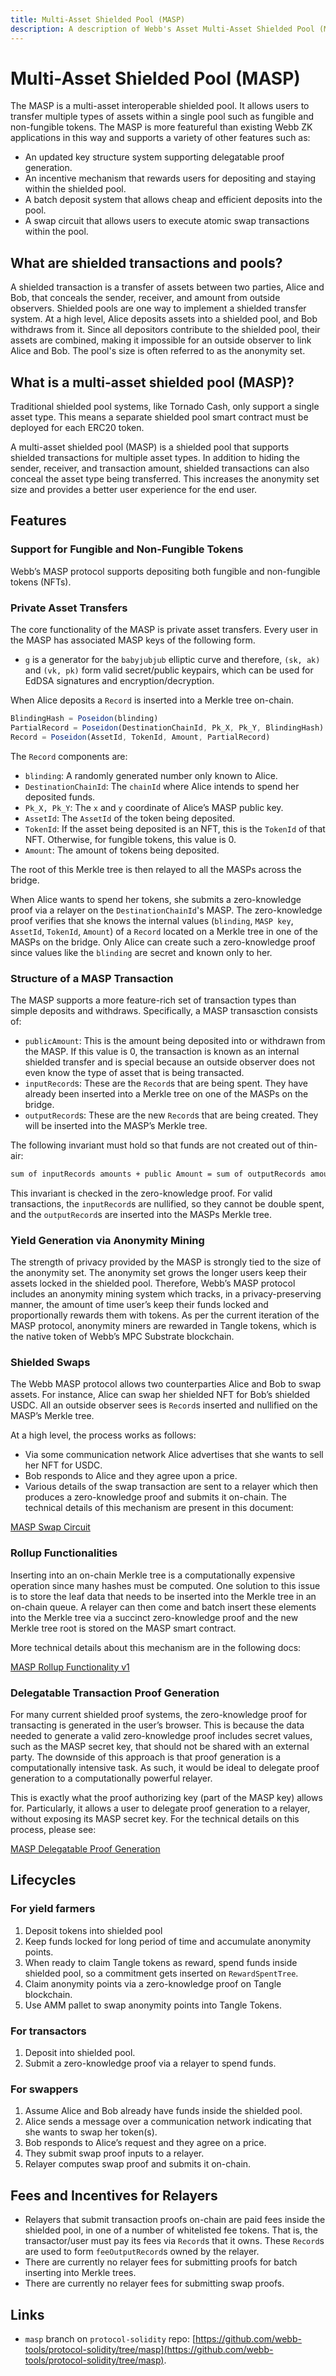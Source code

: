 ```yaml
---
title: Multi-Asset Shielded Pool (MASP)
description: A description of Webb's Asset Multi-Asset Shielded Pool (MASP).
---
```



# Multi-Asset Shielded Pool (MASP)

The MASP is a multi-asset interoperable shielded pool. It allows users to transfer multiple types of assets within a single pool such as fungible and non-fungible tokens. The MASP is more featureful than existing Webb ZK applications in this way and supports a variety of other features such as:

- An updated key structure system supporting delegatable proof generation.
- An incentive mechanism that rewards users for depositing and staying within the shielded pool.
- A batch deposit system that allows cheap and efficient deposits into the pool.
- A swap circuit that allows users to execute atomic swap transactions within the pool.

## What are shielded transactions and pools?

A shielded transaction is a transfer of assets between two parties, Alice and Bob, that conceals the sender, receiver, and amount from outside observers. Shielded pools are one way to implement a shielded transfer system. At a high level, Alice deposits assets into a shielded pool, and Bob withdraws from it. Since all depositors contribute to the shielded pool, their assets are combined, making it impossible for an outside observer to link Alice and Bob. The pool's size is often referred to as the anonymity set.

## What is a multi-asset shielded pool (MASP)?

Traditional shielded pool systems, like Tornado Cash, only support a single asset type. This means a separate shielded pool smart contract must be deployed for each ERC20 token.

A multi-asset shielded pool (MASP) is a shielded pool that supports shielded transactions for multiple asset types. In addition to hiding the sender, receiver, and transaction amount, shielded transactions can also conceal the asset type being transferred. This increases the anonymity set size and provides a better user experience for the end user.

## Features

### Support for Fungible and Non-Fungible Tokens

Webb’s MASP protocol supports depositing both fungible and non-fungible tokens (NFTs).

### Private Asset Transfers

The core functionality of the MASP is private asset transfers. Every user in the MASP has associated MASP keys of the following form.

<MASPPrivateTransferImage />

- `g` is a generator for the `babyjubjub` elliptic curve and therefore, `(sk, ak)` and `(vk, pk)` form valid secret/public keypairs, which can be used for EdDSA signatures and encryption/decryption.

When Alice deposits a `Record` is inserted into a Merkle tree on-chain.

```jsx
BlindingHash = Poseidon(blinding)
PartialRecord = Poseidon(DestinationChainId, Pk_X, Pk_Y, BlindingHash)
Record = Poseidon(AssetId, TokenId, Amount, PartialRecord)
```

The `Record` components are:

- `blinding`: A randomly generated number only known to Alice.
- `DestinationChainId`: The `chainId` where Alice intends to spend her deposited funds.
- `Pk_X, Pk_Y`: The `x` and `y` coordinate of Alice’s MASP public key.
- `AssetId`: The `AssetId` of the token being deposited.
- `TokenId`: If the asset being deposited is an NFT, this is the `TokenId` of that NFT. Otherwise, for fungible tokens, this value is 0.
- `Amount`: The amount of tokens being deposited.

The root of this Merkle tree is then relayed to all the MASPs across the bridge.

When Alice wants to spend her tokens, she submits a zero-knowledge proof via a relayer on the `DestinationChainId`'s MASP. The zero-knowledge proof verifies that she knows the internal values (`blinding`, `MASP key`, `AssetId`, `TokenId`, `Amount`) of a `Record` located on a Merkle tree in one of the MASPs on the bridge. Only Alice can create such a zero-knowledge proof since values like the `blinding` are secret and known only to her.

### Structure of a MASP Transaction

The MASP supports a more feature-rich set of transaction types than simple deposits and withdraws. Specifically, a MASP transasction consists of:

- `publicAmount`: This is the amount being deposited into or withdrawn from the MASP. If this value is 0, the transaction is known as an internal shielded transfer and is special because an outside observer does not even know the type of asset that is being transacted.
- `inputRecord`s: These are the `Record`s that are being spent. They have already been inserted into a Merkle tree on one of the MASPs on the bridge.
- `outputRecord`s: These are the new `Record`s that are being created. They will be inserted into the MASP’s Merkle tree.

The following invariant must hold so that funds are not created out of thin-air:

```markdown
sum of inputRecords amounts + public Amount = sum of outputRecords amounts
```

This invariant is checked in the zero-knowledge proof. For valid transactions, the `inputRecord`s are nullified, so they cannot be double spent, and the `outputRecord`s are inserted into the MASPs Merkle tree.

### Yield Generation via Anonymity Mining

The strength of privacy provided by the MASP is strongly tied to the size of the anonymity set. The anonymity set grows the longer users keep their assets locked in the shielded pool. Therefore, Webb’s MASP protocol includes an anonymity mining system which tracks, in a privacy-preserving manner, the amount of time user’s keep their funds locked and proportionally rewards them with tokens. As per the current iteration of the MASP protocol, anonymity miners are rewarded in Tangle tokens, which is the native token of Webb’s MPC Substrate blockchain.

### Shielded Swaps

The Webb MASP protocol allows two counterparties Alice and Bob to swap assets. For instance, Alice can swap her shielded NFT for Bob’s shielded USDC. All an outside observer sees is `Record`s inserted and nullified on the MASP’s Merkle tree.

At a high level, the process works as follows:

- Via some communication network Alice advertises that she wants to sell her NFT for USDC.
- Bob responds to Alice and they agree upon a price.
- Various details of the swap transaction are sent to a relayer which then produces a zero-knowledge proof and submits it on-chain. The technical details of this mechanism are present in this document:

[MASP Swap Circuit](./swap.mdx)

### Rollup Functionalities

Inserting into an on-chain Merkle tree is a computationally expensive operation since many hashes must be computed. One solution to this issue is to store the leaf data that needs to be inserted into the Merkle tree in an on-chain queue. A relayer can then come and batch insert these elements into the Merkle tree via a succinct zero-knowledge proof and the new Merkle tree root is stored on the MASP smart contract.

More technical details about this mechanism are in the following docs:

[MASP Rollup Functionality v1](./rollup.mdx)

### Delegatable Transaction Proof Generation

For many current shielded proof systems, the zero-knowledge proof for transacting is generated in the user’s browser. This is because the data needed to generate a valid zero-knowledge proof includes secret values, such as the MASP secret key, that should not be shared with an external party. The downside of this approach is that proof generation is a computationally intensive task. As such, it would be ideal to delegate proof generation to a computationally powerful relayer.

This is exactly what the proof authorizing key (part of the MASP key) allows for. Particularly, it allows a user to delegate proof generation to a relayer, without exposing its MASP secret key. For the technical details on this process, please see:

[MASP Delegatable Proof Generation](./proof.mdx)

## Lifecycles

### For yield farmers

1. Deposit tokens into shielded pool
2. Keep funds locked for long period of time and accumulate anonymity points.
3. When ready to claim Tangle tokens as reward, spend funds inside shielded pool, so a commitment gets inserted on `RewardSpentTree`.
4. Claim anonymity points via a zero-knowledge proof on Tangle blockchain.
5. Use AMM pallet to swap anonymity points into Tangle Tokens.

### For transactors

1. Deposit into shielded pool.
2. Submit a zero-knowledge proof via a relayer to spend funds.

### For swappers

1. Assume Alice and Bob already have funds inside the shielded pool.
2. Alice sends a message over a communication network indicating that she wants to swap her token(s).
3. Bob responds to Alice’s request and they agree on a price.
4. They submit swap proof inputs to a relayer.
5. Relayer computes swap proof and submits it on-chain.

## Fees and Incentives for Relayers

- Relayers that submit transaction proofs on-chain are paid fees inside the shielded pool, in one of a number of whitelisted fee tokens. That is, the transactor/user must pay its fees via `Record`s that it owns. These `Record`s are used to form `feeOutputRecord`s owned by the relayer.
- There are currently no relayer fees for submitting proofs for batch inserting into Merkle trees.
- There are currently no relayer fees for submitting swap proofs.

## Links

- `masp` branch on `protocol-solidity` repo: [https://github.com/webb-tools/protocol-solidity/tree/masp](https://github.com/webb-tools/protocol-solidity/tree/masp).
